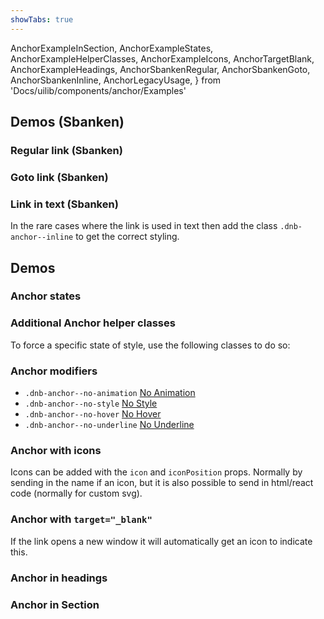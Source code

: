 ```yaml
---
showTabs: true
---
```


  AnchorExampleInSection,
  AnchorExampleStates,
  AnchorExampleHelperClasses,
  AnchorExampleIcons,
  AnchorTargetBlank,
  AnchorExampleHeadings,
  AnchorSbankenRegular,
  AnchorSbankenGoto,
  AnchorSbankenInline,
  AnchorLegacyUsage,
} from 'Docs/uilib/components/anchor/Examples'

<VisibilityByTheme visible="sbanken">

## Demos (Sbanken)

### Regular link (Sbanken)

<AnchorSbankenRegular />

### Goto link (Sbanken)

<AnchorSbankenGoto />

### Link in text (Sbanken)

In the rare cases where the link is used in text then add the class `.dnb-anchor--inline` to get the correct styling.

<AnchorSbankenInline />

</VisibilityByTheme>

## Demos

### Anchor states

<AnchorExampleStates />

### Additional Anchor helper classes

To force a specific state of style, use the following classes to do so:

<AnchorExampleHelperClasses />

### Anchor modifiers

- `.dnb-anchor--no-animation` <a href="/uilib/components/anchor" className="dnb-anchor dnb-anchor--no-animation">No Animation</a>
- `.dnb-anchor--no-style` <a href="/uilib/components/anchor" className="dnb-anchor dnb-anchor--no-style">No Style</a>
- `.dnb-anchor--no-hover` <a href="/uilib/components/anchor" className="dnb-anchor dnb-anchor--no-hover">No Hover</a>
- `.dnb-anchor--no-underline` <a href="/uilib/components/anchor" className="dnb-anchor dnb-anchor--no-underline">No Underline</a>

### Anchor with icons

Icons can be added with the `icon` and `iconPosition` props. Normally by sending in the name if an icon, but it is also possible to send in html/react code (normally for custom svg).

<AnchorExampleIcons />

### Anchor with `target="_blank"`

If the link opens a new window it will automatically get an icon to indicate this.

<AnchorTargetBlank />

### Anchor in headings

<AnchorExampleHeadings />

### Anchor in Section

<AnchorExampleInSection />

<VisibleWhenVisualTest>
  <AnchorLegacyUsage />
</VisibleWhenVisualTest>
